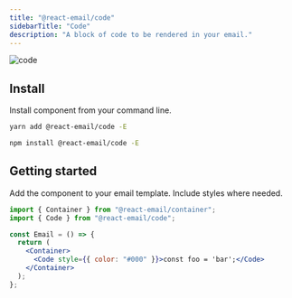 ```yaml
---
title: "@react-email/code"
sidebarTitle: "Code"
description: "A block of code to be rendered in your email."
---
```



<img className="rounded-md" src="/images/components/code.png" alt="code" />

## Install

Install component from your command line.

<CodeGroup>

```sh yarn
yarn add @react-email/code -E
```

```sh npm
npm install @react-email/code -E
```

</CodeGroup>

## Getting started

Add the component to your email template. Include styles where needed.

```jsx
import { Container } from "@react-email/container";
import { Code } from "@react-email/code";

const Email = () => {
  return (
    <Container>
      <Code style={{ color: "#000" }}>const foo = 'bar';</Code>
    </Container>
  );
};
```

<License />
